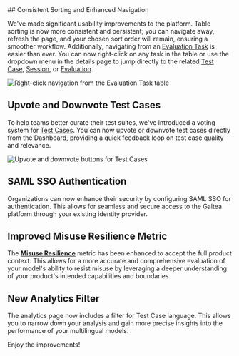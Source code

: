 <Update label="2025-09-22" description="Consistent Sorting, Improved Navigation, and SAML SSO">
## Consistent Sorting and Enhanced Navigation

We've made significant usability improvements to the platform. Table sorting is now more consistent and persistent; you can navigate away, refresh the page, and your chosen sort order will remain, ensuring a smoother workflow. Additionally, navigating from an [Evaluation Task](/concepts/product/version/session/evaluation/task) is easier than ever. You can now right-click on any task in the table or use the dropdown menu in the details page to jump directly to the related [Test Case](/concepts/product/test/case), [Session](/concepts/product/version/session), or [Evaluation](/concepts/product/version/session/evaluation).

<Frame>
  <img src="/images/changelog/2025-09-22_evaluation-task-navigation.png" alt="Right-click navigation from the Evaluation Task table" />
</Frame>

## Upvote and Downvote Test Cases

To help teams better curate their test suites, we've introduced a voting system for [Test Cases](/concepts/product/test/case). You can now upvote or downvote test cases directly from the Dashboard, providing a quick feedback loop on test case quality and relevance.

<Frame>
  <img src="/images/changelog/2025-09-22_test-case-voting.png" alt="Upvote and downvote buttons for Test Cases" />
</Frame>

## SAML SSO Authentication

Organizations can now enhance their security by configuring SAML SSO for authentication. This allows for seamless and secure access to the Galtea platform through your existing identity provider.

## Improved Misuse Resilience Metric

The **[Misuse Resilience](/concepts/metric-type/misuse-resilience)** metric has been enhanced to accept the full product context. This allows for a more accurate and comprehensive evaluation of your model's ability to resist misuse by leveraging a deeper understanding of your product's intended capabilities and boundaries.

## New Analytics Filter

The analytics page now includes a filter for Test Case language. This allows you to narrow down your analysis and gain more precise insights into the performance of your multilingual models.

Enjoy the improvements!
</Update>